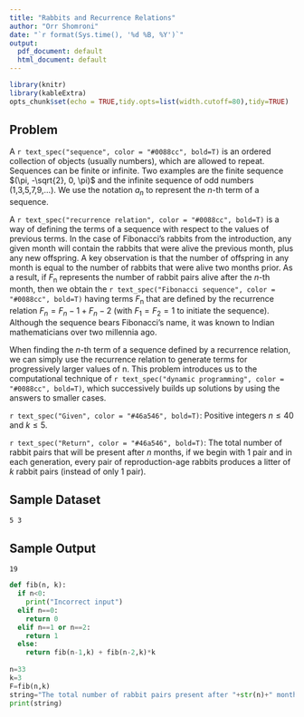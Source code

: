 ```yaml
---
title: "Rabbits and Recurrence Relations"
author: "Orr Shomroni"
date: "`r format(Sys.time(), '%d %B, %Y')`"
output:
  pdf_document: default
  html_document: default
---
```


```r
library(knitr)
library(kableExtra)
opts_chunk$set(echo = TRUE,tidy.opts=list(width.cutoff=80),tidy=TRUE)
```

## Problem

A `r text_spec("sequence", color = "#0088cc", bold=T)` is an ordered collection of objects (usually numbers), which are allowed to repeat. Sequences can be finite or infinite. Two examples are the finite sequence $(\pi, -\sqrt{2}, 0, \pi)$ and the infinite sequence of odd numbers (1,3,5,7,9,...). We use the notation $a_n$ to represent the _n_-th term of a sequence.

A `r text_spec("recurrence relation", color = "#0088cc", bold=T)` is a way of defining the terms of a sequence with respect to the values of previous terms. In the case of Fibonacci's rabbits from the introduction, any given month will contain the rabbits that were alive the previous month, plus any new offspring. A key observation is that the number of offspring in any month is equal to the number of rabbits that were alive two months prior. As a result, if _F_~n~ represents the number of rabbit pairs alive after the _n_-th month, then we obtain the `r text_spec("Fibonacci sequence", color = "#0088cc", bold=T)` having terms _F_~n~ that are defined by the recurrence relation $F_n=F_n-1+F_n-2$ (with $F_1=F_2=1$ to initiate the sequence). Although the sequence bears Fibonacci's name, it was known to Indian mathematicians over two millennia ago.

When finding the _n_-th term of a sequence defined by a recurrence relation, we can simply use the recurrence relation to generate terms for progressively larger values of n. This problem introduces us to the computational technique of `r text_spec("dynamic programming", color = "#0088cc", bold=T)`, which successively builds up solutions by using the answers to smaller cases.

`r text_spec("Given", color = "#46a546", bold=T)`: Positive integers $n\leq40$ and $k\leq5$.

`r text_spec("Return", color = "#46a546", bold=T)`: The total number of rabbit pairs that will be present after _n_ months, if we begin with 1 pair and in each generation, every pair of reproduction-age rabbits produces a litter of _k_ rabbit pairs (instead of only 1 pair).

## Sample Dataset

```
5 3
```

## Sample Output

```
19
```

```python
def fib(n, k):
  if n<0:
    print("Incorrect input")
  elif n==0:
    return 0
  elif n==1 or n==2:
    return 1
  else:
    return fib(n-1,k) + fib(n-2,k)*k
  
n=33
k=3
F=fib(n,k)
string="The total number of rabbit pairs present after "+str(n)+" months, with each adult\n"+"pair producing "+str(k)+" pairs of offsprings is "+str(F)
print(string)
```

